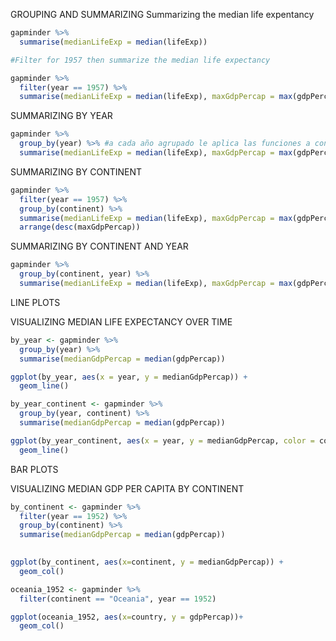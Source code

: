 GROUPING AND SUMMARIZING
Summarizing the median life expentancy
```{r}
gapminder %>%
  summarise(medianLifeExp = median(lifeExp))

#Filter for 1957 then summarize the median life expectancy

gapminder %>%
  filter(year == 1957) %>%
  summarise(medianLifeExp = median(lifeExp), maxGdpPercap = max(gdpPercap))

```

SUMMARIZING BY YEAR
```{r}

gapminder %>%
  group_by(year) %>% #a cada año agrupado le aplica las funciones a continuación 
  summarise(medianLifeExp = median(lifeExp), maxGdpPercap = max(gdpPercap))

```

SUMMARIZING BY CONTINENT
```{r}

gapminder %>%
  filter(year == 1957) %>%
  group_by(continent) %>%
  summarise(medianLifeExp = median(lifeExp), maxGdpPercap = max(gdpPercap)) %>%
  arrange(desc(maxGdpPercap))

```

SUMMARIZING BY CONTINENT AND YEAR
```{r}
gapminder %>%
  group_by(continent, year) %>%
  summarise(medianLifeExp = median(lifeExp), maxGdpPercap = max(gdpPercap)) 
```
LINE PLOTS

VISUALIZING MEDIAN LIFE EXPECTANCY OVER TIME

```{r}
by_year <- gapminder %>%
  group_by(year) %>%
  summarise(medianGdpPercap = median(gdpPercap))

ggplot(by_year, aes(x = year, y = medianGdpPercap)) +
  geom_line()

```

```{r}
by_year_continent <- gapminder %>%
  group_by(year, continent) %>%
  summarise(medianGdpPercap = median(gdpPercap))

ggplot(by_year_continent, aes(x = year, y = medianGdpPercap, color = continent)) +
  geom_line()

```

BAR PLOTS

VISUALIZING MEDIAN GDP PER CAPITA BY CONTINENT

```{r}

by_continent <- gapminder %>%
  filter(year == 1952) %>%
  group_by(continent) %>%
  summarise(medianGdpPercap = median(gdpPercap))

  
ggplot(by_continent, aes(x=continent, y = medianGdpPercap)) +
  geom_col()


```


```{r}

oceania_1952 <- gapminder %>%
  filter(continent == "Oceania", year == 1952)

ggplot(oceania_1952, aes(x=country, y = gdpPercap))+
  geom_col()


```

